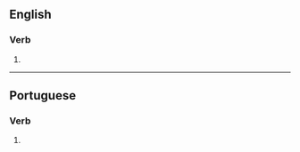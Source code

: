 ==English==

===Verb===
{{en-verb|anglicizes|anglicizing|anglicized|anglicized}}

# {{standard spelling of|from=American spelling|from2=Oxford British spelling|lang=en|anglicise}}

----

==Portuguese==

===Verb===
{{pt-verb-form}}

# {{pt-verb-form-of|anglicizar|e}}